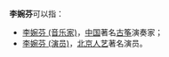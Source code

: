 '''李婉芬'''可以指：

*[[李婉芬_(音乐家)|李婉芬 (音乐家)]]，[[中国|中国]]著名[[古筝|古筝]]演奏家；
*[[李婉芬_(演员)|李婉芬 (演员)]]，[[北京人艺|北京人艺]]著名演员。

{{disambig|Cat=三字李姓人名消歧義}}